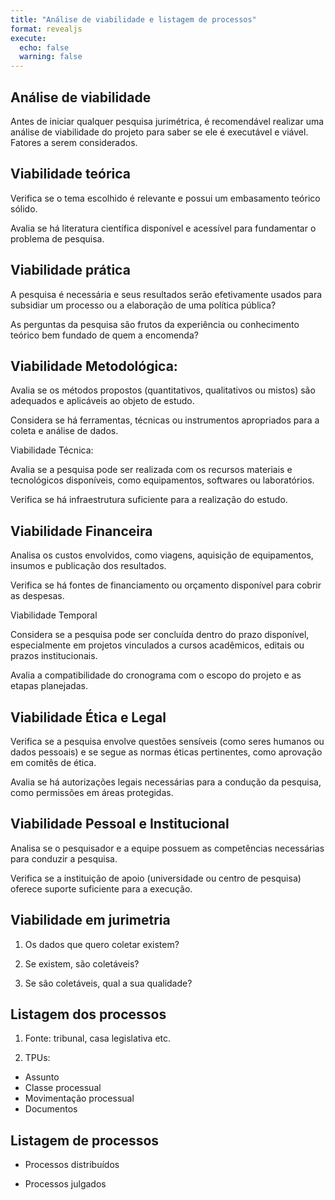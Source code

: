 ```yaml
---
title: "Análise de viabilidade e listagem de processos"
format: revealjs
execute:
  echo: false
  warning: false
---
```



## Análise de viabilidade

Antes de iniciar qualquer pesquisa jurimétrica, é recomendável realizar uma análise de viabilidade do projeto para saber se ele é executável e viável. Fatores a serem considerados.

## Viabilidade teórica

Verifica se o tema escolhido é relevante e possui um embasamento teórico sólido.

Avalia se há literatura científica disponível e acessível para fundamentar o problema de pesquisa.


## Viabilidade prática

A pesquisa é necessária e seus resultados serão efetivamente usados para subsidiar um processo ou a elaboração de uma política pública?

As perguntas da pesquisa são frutos da experiência ou conhecimento teórico bem fundado de quem a encomenda?

## Viabilidade Metodológica:

Avalia se os métodos propostos (quantitativos, qualitativos ou mistos) são adequados e aplicáveis ao objeto de estudo.

Considera se há ferramentas, técnicas ou instrumentos apropriados para a coleta e análise de dados.

Viabilidade Técnica:

Avalia se a pesquisa pode ser realizada com os recursos materiais e tecnológicos disponíveis, como equipamentos, softwares ou laboratórios.

Verifica se há infraestrutura suficiente para a realização do estudo.

## Viabilidade Financeira

Analisa os custos envolvidos, como viagens, aquisição de equipamentos, insumos e publicação dos resultados.

Verifica se há fontes de financiamento ou orçamento disponível para cobrir as despesas.

Viabilidade Temporal

Considera se a pesquisa pode ser concluída dentro do prazo disponível, especialmente em projetos vinculados a cursos acadêmicos, editais ou prazos institucionais.

Avalia a compatibilidade do cronograma com o escopo do projeto e as etapas planejadas.


## Viabilidade Ética e Legal

Verifica se a pesquisa envolve questões sensíveis (como seres humanos ou dados pessoais) e se segue as normas éticas pertinentes, como aprovação em comitês de ética.

Avalia se há autorizações legais necessárias para a condução da pesquisa, como permissões em áreas protegidas.

## Viabilidade Pessoal e Institucional

Analisa se o pesquisador e a equipe possuem as competências necessárias para conduzir a pesquisa.

Verifica se a instituição de apoio (universidade ou centro de pesquisa) oferece suporte suficiente para a execução.

## Viabilidade em jurimetria

1. Os dados que quero coletar existem?

2. Se existem, são coletáveis?

3. Se são coletáveis, qual a sua qualidade?


## Listagem dos processos

1. Fonte: tribunal, casa legislativa etc.

2. TPUs:
  - Assunto
  - Classe processual
  - Movimentação processual
  - Documentos

## Listagem de processos

- Processos distribuídos

- Processos julgados

